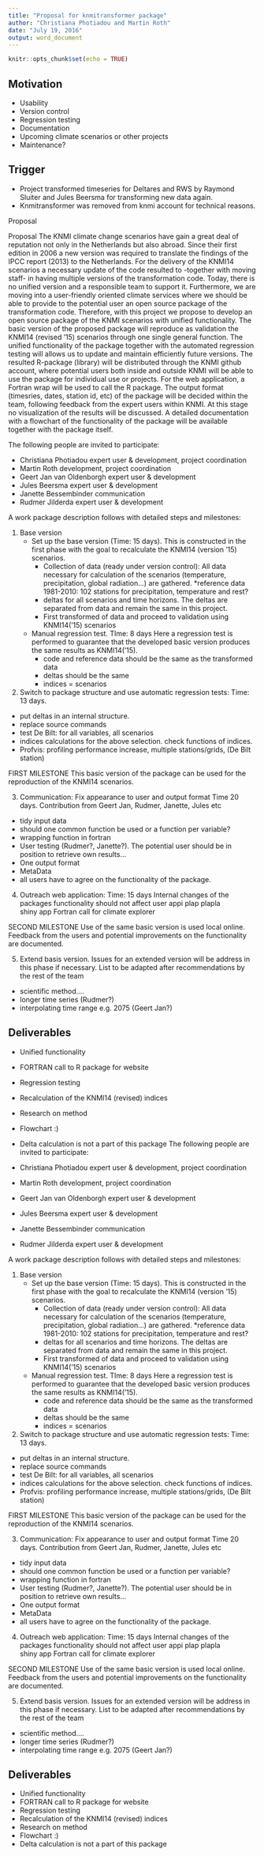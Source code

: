 ```yaml
---
title: "Proposal for knmitransformer package"
author: "Christiana Photiadou and Martin Roth"
date: "July 19, 2016"
output: word_document
---
```


```r
knitr::opts_chunk$set(echo = TRUE)
```

## Motivation
- Usability
- Version control
- Regression testing
- Documentation
- Upcoming climate scenarios or other projects 
- Maintenance?
 
 
## Trigger
- Project transformed timeseries for Deltares and RWS by Raymond Sluiter and Jules Beersma for transforming new data again.
- Knmitransformer was removed from knmi account for technical reasons.

Proposal

Proposal
The KNMI climate change scenarios have gain a great deal of reputation not only in the Netherlands but also abroad. Since their first edition in 2006 a new version was required to translate the findings of the IPCC report (2013) to the Netherlands. For the delivery of the KNMI14 scenarios a necessary update of the code resulted to -together with moving staff- in having multiple versions of the transformation code. Today, there is no unified version and a responsible team to support it. Furthermore,  we are moving into a user-friendly oriented climate services where we should be able to provide to the potential user an open source package of the transformation code.
Therefore, with this project we propose to develop an open source package of the KNMI scenarios with unified functionality. The basic version of the proposed package will reproduce as validation the KNMI14 (revised ‘15) scenarios through one single general function.  The unified functionality of the package together with the automated regression testing will allows us to update and maintain efficiently future versions. The resulted R-package (library) will be distributed through the KNMI github account, where potential users both inside and outside KNMI will be able to use the package for individual use or projects. For the web application, a Fortran wrap will be used to call the R package. The output format (timesries, dates, station id, etc) of the package will be decided within the team, following feedback from the expert users within KNMI. At this stage no visualization of the results will be discussed. A detailed documentation with a flowchart of the functionality of the package will be available together with the package itself.

The following people are invited to participate:

- Christiana Photiadou expert user & development, project coordination
- Martin Roth development, project coordination
- Geert Jan van Oldenborgh expert user & development
- Jules Beersma expert user & development
- Janette Bessembinder communication
- Rudmer Jilderda expert user & development


A work package description follows with detailed steps and milestones:

1.  Base version
    - Set up the base version (Time: 15 days). 
    This is constructed in the first phase with the goal to recalculate the KNMI14 (version ‘15) scenarios. 
        * Collection of data (ready under version control): All data necessary for calculation of the scenarios (temperature, precipitation, global radiation…) are gathered. 
        *reference data 1981-2010: 102 stations for precipitation, temperature and rest?
        * deltas for all scenarios and time horizons. The deltas are separated from data and remain the same in this project.
        * First transformed of data and proceed to validation using KNMI14(‘15) scenarios

    - Manual regression test. TIme: 8 days
    Here a regression test is performed to guarantee that the developed basic version  produces the same results as KNMI14(‘15). 
        * code and reference data should be the same as the transformed data
        * deltas should be the same
        * indices = scenarios

2. Switch to package structure and use automatic regression tests: Time: 13 days.
- put deltas in an internal structure.
- replace source commands
- test De Bilt: for all variables, all scenarios
- indices calculations for the above selection. check functions of indices.
- Profvis: profiling performance increase, multiple stations/grids, (De Bilt station)

FIRST MILESTONE
This basic version of the package can be used for the reproduction of the KNMI14 scenarios.

3. Communication: Fix appearance to user and output format Time 20 days.
Contribution from Geert Jan, Rudmer, Janette, Jules etc
- tidy input data
- should one common function be used or a function per variable?
- wrapping function in fortran
- User testing (Rudmer?, Janette?). The potential user should be in position to retrieve own results…
- One output format 
- MetaData
- all users have to agree on the functionality of the package. 

4. Outreach web application: Time: 15 days
Internal changes of the packages functionality should not affect user appi plap plapla  
shiny app 
Fortran call for climate explorer


SECOND MILESTONE
Use of the same basic version is used local online. Feedback from the users and potential improvements on the functionality are documented. 


5. Extend basis version. Issues for an extended version will be address in this phase if necessary. List to be adapted after recommendations by the rest of the team
- scientific method….
- longer time series (Rudmer?)
- interpolating time range e.g. 2075 (Geert Jan?)


## Deliverables
- Unified functionality
- FORTRAN call to R package for website
- Regression testing
- Recalculation of the KNMI14 (revised) indices
- Research on method
- Flowchart :)
- Delta calculation is not a part of this package
The following people are invited to participate:

- Christiana Photiadou expert user & development, project coordination
- Martin Roth development, project coordination
- Geert Jan van Oldenborgh expert user & development
- Jules Beersma expert user & development
- Janette Bessembinder communication
- Rudmer Jilderda expert user & development


A work package description follows with detailed steps and milestones:

1.  Base version
    - Set up the base version (Time: 15 days). 
    This is constructed in the first phase with the goal to recalculate the KNMI14 (version ‘15) scenarios. 
        * Collection of data (ready under version control): All data necessary for calculation of the scenarios (temperature, precipitation, global radiation…) are gathered. 
        *reference data 1981-2010: 102 stations for precipitation, temperature and rest?
        * deltas for all scenarios and time horizons. The deltas are separated from data and remain the same in this project.
        * First transformed of data and proceed to validation using KNMI14(‘15) scenarios

    - Manual regression test. TIme: 8 days
    Here a regression test is performed to guarantee that the developed basic version  produces the same results as KNMI14(‘15). 
        * code and reference data should be the same as the transformed data
        * deltas should be the same
        * indices = scenarios

2. Switch to package structure and use automatic regression tests: Time: 13 days.
- put deltas in an internal structure.
- replace source commands
- test De Bilt: for all variables, all scenarios
- indices calculations for the above selection. check functions of indices.
- Profvis: profiling performance increase, multiple stations/grids, (De Bilt station)

FIRST MILESTONE
This basic version of the package can be used for the reproduction of the KNMI14 scenarios.

3. Communication: Fix appearance to user and output format Time 20 days.
Contribution from Geert Jan, Rudmer, Janette, Jules etc
- tidy input data
- should one common function be used or a function per variable?
- wrapping function in fortran
- User testing (Rudmer?, Janette?). The potential user should be in position to retrieve own results…
- One output format 
- MetaData
- all users have to agree on the functionality of the package. 

4. Outreach web application: Time: 15 days
Internal changes of the packages functionality should not affect user appi plap plapla  
shiny app 
Fortran call for climate explorer


SECOND MILESTONE
Use of the same basic version is used local online. Feedback from the users and potential improvements on the functionality are documented. 


5. Extend basis version. Issues for an extended version will be address in this phase if necessary. List to be adapted after recommendations by the rest of the team
- scientific method….
- longer time series (Rudmer?)
- interpolating time range e.g. 2075 (Geert Jan?)


## Deliverables
- Unified functionality
- FORTRAN call to R package for website
- Regression testing
- Recalculation of the KNMI14 (revised) indices
- Research on method
- Flowchart :)
- Delta calculation is not a part of this package